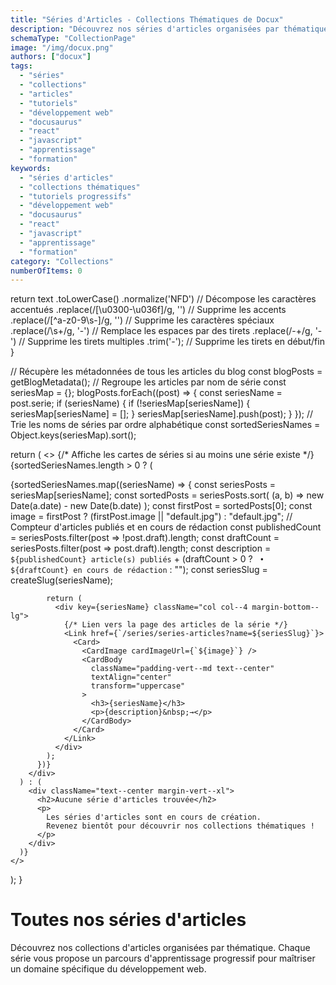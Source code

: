 ```yaml
---
title: "Séries d'Articles - Collections Thématiques de Docux"
description: "Découvrez nos séries d'articles organisées par thématique : développement web, Docusaurus, React, SEO et bien plus. Collections d'articles approfondis pour progresser étape par étape"
schemaType: "CollectionPage"
image: "/img/docux.png"
authors: ["docux"]
tags:
  - "séries"
  - "collections"
  - "articles"
  - "tutoriels"
  - "développement web"
  - "docusaurus"
  - "react"
  - "javascript"
  - "apprentissage"
  - "formation"
keywords: 
  - "séries d'articles"
  - "collections thématiques"
  - "tutoriels progressifs"
  - "développement web"
  - "docusaurus"
  - "react"
  - "javascript"
  - "apprentissage"
  - "formation"
category: "Collections"
numberOfItems: 0
---
```



  return text
    .toLowerCase()
    .normalize('NFD') // Décompose les caractères accentués
    .replace(/[\u0300-\u036f]/g, '') // Supprime les accents
    .replace(/[^a-z0-9\s-]/g, '') // Supprime les caractères spéciaux
    .replace(/\s+/g, '-') // Remplace les espaces par des tirets
    .replace(/-+/g, '-') // Supprime les tirets multiples
    .trim('-'); // Supprime les tirets en début/fin
}

  // Récupère les métadonnées de tous les articles du blog
  const blogPosts = getBlogMetadata();
  // Regroupe les articles par nom de série
  const seriesMap = {};
  blogPosts.forEach((post) => {
    const seriesName = post.serie;
    if (seriesName) {
      if (!seriesMap[seriesName]) {
        seriesMap[seriesName] = [];
      }
      seriesMap[seriesName].push(post);
    }
  });
  // Trie les noms de séries par ordre alphabétique
  const sortedSeriesNames = Object.keys(seriesMap).sort();

  return (
    <>
      {/* Affiche les cartes de séries si au moins une série existe */}
      {sortedSeriesNames.length > 0 ? (
        <div className="row">
          {sortedSeriesNames.map((seriesName) => {
            const seriesPosts = seriesMap[seriesName];
            const sortedPosts = seriesPosts.sort(
              (a, b) => new Date(a.date) - new Date(b.date)
            );
            const firstPost = sortedPosts[0];
            const image = firstPost ? (firstPost.image || "default.jpg") : "default.jpg";
            // Compteur d'articles publiés et en cours de rédaction
            const publishedCount = seriesPosts.filter(post => !post.draft).length;
            const draftCount = seriesPosts.filter(post => post.draft).length;
            const description = `${publishedCount} article(s) publiés` + (draftCount > 0 ? ` • ${draftCount} en cours de rédaction` : "");
            const seriesSlug = createSlug(seriesName);

            return (
              <div key={seriesName} className="col col--4 margin-bottom--lg">
                {/* Lien vers la page des articles de la série */}
                <Link href={`/series/series-articles?name=${seriesSlug}`}>
                  <Card>
                    <CardImage cardImageUrl={`${image}`} />
                    <CardBody
                      className="padding-vert--md text--center"
                      textAlign="center"
                      transform="uppercase"
                    >
                      <h3>{seriesName}</h3>
                      <p>{description}&nbsp;→</p>
                    </CardBody>
                  </Card>
                </Link>
              </div>
            );
          })}
        </div>
      ) : (
        <div className="text--center margin-vert--xl">
          <h2>Aucune série d'articles trouvée</h2>
          <p>
            Les séries d'articles sont en cours de création.
            Revenez bientôt pour découvrir nos collections thématiques !
          </p>
        </div>
      )}
    </>
  );
}

# Toutes nos séries d'articles

Découvrez nos collections d'articles organisées par thématique. 
Chaque série vous propose un parcours d'apprentissage progressif 
pour maîtriser un domaine spécifique du développement web.

<div className="container margin-top--lg margin-bottom--lg">
  <SeriesCards />
</div>

